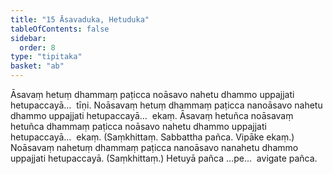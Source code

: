 ```yaml
---
title: "15 Āsavaduka, Hetuduka"
tableOfContents: false
sidebar:
  order: 8
type: "tipitaka"
basket: "ab"
---
```



<DynamicBreadcrumb />

<Division number="53">

<Paragraph number="123">
Āsavaṃ hetuṃ dhammaṃ paṭicca noāsavo nahetu dhammo uppajjati hetupaccayā…  tīṇi.
</Paragraph>

<Paragraph number="124">
Noāsavaṃ hetuṃ dhammaṃ paṭicca nanoāsavo nahetu dhammo uppajjati hetupaccayā…  ekaṃ.
</Paragraph>

<Paragraph number="125">
Āsavaṃ hetuñca noāsavaṃ hetuñca dhammaṃ paṭicca noāsavo nahetu dhammo uppajjati hetupaccayā…  ekaṃ. (Saṃkhittaṃ. Sabbattha pañca. Vipāke ekaṃ.)
</Paragraph>

<Paragraph number="126">
Noāsavaṃ nahetuṃ dhammaṃ paṭicca nanoāsavo nanahetu dhammo uppajjati hetupaccayā. (Saṃkhittaṃ.) Hetuyā pañca …pe…  avigate pañca.
</Paragraph>
</Division>